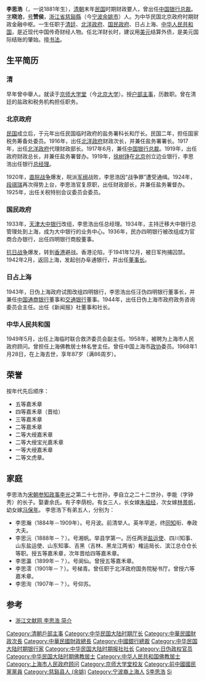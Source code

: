 {{Unreferenced|time=2020-04-06T01:04:55+00:00}}
{{Infobox_officeholder
| name = 李思浩
| image name =Li Sihao.jpg
| width = 200px
| Sex = 男
| now = 政治财经人士
| period =
| Native place = [[浙江省|浙江省]][[宁波府|宁波府]][[慈谿縣|慈谿縣]]（在今[[余姚市|余姚市]]境）
| nationality ={{QING}}<br /><span style="color: blue;">（1881/1882年—1911年）</span><br /> {{ROC}}<br /><span style="color: blue;">（1911年—1949年）</span><br />{{PRC}}<br /><span style="color: blue;">（1949年—1968年）</span>
| date of birth = 1882年（一说1881年）
| date of death = 1968年1月28日
| party = {{Kmt|19px}}
| place of birth = {{QING}}[[浙江省|浙江省]][[宁波府|宁波府]][[慈谿縣|慈谿縣]]（今属[[余姚市|余姚市]]）西乡大门头
| place of death = {{PRC}}[[上海市|上海市]]
| educate = 
* 大清帝国[[乡试|乡试]][[举人|举人]]<br /><span style="color: blue;"></span>
* 大清帝国京师大学堂（今[[北京大学|北京大学]]）师范馆<br /><span style="color: blue;">（光绪二十七年(1901)—三十一年）</span>
| past =
* '''清朝时期''' 
**大清帝国捐纳主事供职户部<br /><span style="color: blue;">（光绪三十一年—）</span>
**大清帝国清理财政处湘鄂科总稽核兼督办盐政署员<br /><span style="color: blue;"></span>
*'''中华民国北洋政府时期'''
**北京政府财政部主事<br /><span style="color: blue;">（1912年—？）</span>
**北京政府盐务署场产厅厅长<br /><span style="color: blue;"></span>
**北京政府财政部次长<br /><span style="color: blue;">（1916年）</span>
**北京政府财政部总长（代理）<br /><span style="color: blue;">（1917年）</span>
**中国银行总裁（兼任）<br /><span style="color: blue;">（1917年6月—1920年）</span>
**印制局总裁（兼任）<br /><span style="color: blue;"></span>
**北京政府财政总长兼盐务署督办<br /><span style="color: blue;">（1919年—1920年）</span>
**中国边业银行总经理<br /><span style="color: blue;">（1919年—1920年）</span>
**北京政府财政总长（二次就任）<br /><span style="color: blue;">（1924年—1925年10月）</span> 
**关税特别会议委员会委员<br /><span style="color: blue;">（1925年—？）</span> 
* '''中华民国南京国民政府时期'''
**天津大中银行总经理<br /><span style="color: blue;">（1933年—1934年）</span> 
**上海菩提学会理事<br /><span style="color: blue;">（1933年—？）</span> 
**大中银行总经理<br /><span style="color: blue;">（大中银行南迁上海，1934年—？）</span> 
**冀察政务委员会副主任委员兼经济委员会主任<br /><span style="color: blue;">（1935年—1938年）</span> 
**四明银行商股董事<br /><span style="color: blue;">（1936年—？）</span> 
* '''抗日战争时期'''
**香港赈济委员会委员<br /><span style="color: blue;">（1939年—1941年）</span> 
**上海阜通银行董事长<br /><span style="color: blue;">（1942年2月—？）</span> 
**日伪四明银行董事长<br /><span style="color: blue;">（1943年—？）</span> 
**日伪中国通商银行董事<br /><span style="color: blue;">（1943年—？）</span> 
**日伪中国交通银行董事<br /><span style="color: blue;">（1943年—？）</span> 
**日伪上海市市政咨询委员会主任委员<br /><span style="color: blue;">（1944年—1945年）</span> 
**《新闻报》社长<br /><span style="color: blue;">（1944年—1945年）</span> 
**佛教保婴院董事长<br /><span style="color: blue;">（1942年—1945年）</span> 
* '''国共二次内战时期'''
**中国救济总会上海分会<br /><span style="color: blue;">（1945年—1949年）</span> 
**中国佛教公会<br /><span style="color: blue;">（1944年—1945年）</span> 
**佛世界红十字会上海分会<br /><span style="color: blue;">（1942年—1945年）</span> 
* '''中华人民共和国时期'''
**上海临时联合救济委员会副主任委员<br /><span style="color: blue;">（1949年5月—？）</span> 
**中国人民救济总会上海市分会常务委员<br /><span style="color: blue;"></span> 
**上海佛教居士林名誉主任理事<br /><span style="color: blue;">（—1968年）</span> 
**上海市人民政府顾问<br /><span style="color: blue;">（1958年—1968年）</span> 
}}

'''李思浩'''（{{bd|1882年||1968年||}}，一说1881年生），[[清朝|清朝]]末年[[中華民國|民国]]时期财政要人，曾出任[[中国银行|中国银行]][[总裁|总裁]]。[[表字|字]]'''晓沧'''，[[号|号]]'''赞侯'''，[[浙江省|浙江省]][[慈谿縣|慈谿縣]]（今[[宁波|宁波]][[余姚市|余姚市]]）人。为中华民国北京政府时期财政金融中枢。一生任职于[[清廷|清廷]]、[[北洋政府|北洋政府]]、[[国民政府|国民政府]]、日占上海、[[中华人民共和国|中华人民共和国]]，是近现代中国传奇财经人物。任北洋财长时，建议用[[美元|美元]]结算外债，是美元国际结账的肇始。擅[[书法|书法]]。

==生平简历==
===清===
早年曾中舉人。就读于[[京师大学堂|京师大学堂]]（今[[北京大学|北京大学]]）。授[[户部|户部]][[主事|主事]]，历数职。曾在清廷的盐政和税务机构担任职务。

===北京政府===
[[中華民國|民国]]成立后，于元年出任民国临时政府的盐务署科长和厅长。民国二年，担任国家税务筹备处委员。1916年，出任[[北洋政府|北洋政府]]财政次长，并兼任盐务署署长。1917年，出任[[北洋政府|北洋政府]]代理财政部长。1917年6月，兼任[[中国银行|中国银行]][[总裁|总裁]]。1919年，出任政府财政总长，并兼任盐务署督办。1919年，[[徐树铮|徐树铮]]在[[北京|北京]]创立边业银行，李思浩出任银行[[总经理|总经理]]。

1920年，[[直皖战争|直皖战争]]爆发，皖派[[军阀|军阀]]战败，李思浩因“战争罪”遭受通缉。1924年，[[段祺瑞|段祺瑞]]再次得势上台，李思浩官复原职，出任财政部长，并兼任盐务署督办。1925年，出任关税特别会议委员会委员。

===国民政府===
1933年，[[天津|天津]][[大中银行|大中银行]]改组，李思浩出任总经理。1934年，主持迁移大中银行总管理处到上海，成为大中银行的业务中心。1936年，民办四明银行被改组成为官商合办银行，出任四明银行商股董事。

[[抗日战争|抗日战争]]爆发，转到[[香港|香港]]避战。香港沦陷，于1941年12月，被日军拘捕囚禁。1942年2月，返回上海，发起创办阜通银行，并出任[[董事长|董事长]]。

===日占上海===
1943年，日伪上海政府试图改组四明银行，李思浩出任汪伪四明银行董事长，并兼任[[中国通商银行|中国通商银行]]董事和[[交通银行|交通银行]]董事。1944年，出任日伪上海市政府政务咨询委员会主任。出任《新闻报》社董事和社长。

===中华人民共和国===
1949年5月，出任上海临时联合救济委员会副主任。1958年，被聘为上海市人民政府顾问。曾担任上海佛教居士林名誉主任。曾任中国上海市[[政协|政协]]委员。1968年1月28日，在上海去世，享年87岁（满86周岁）。

==荣誉==
按年代先后顺序：
* 五等嘉禾章
* 四等嘉禾章（晋给）
* 三等嘉禾章
* 二等嘉禾章
* 二等大绶嘉禾章
* 二等大绶宝光嘉禾章
* 一等大绶嘉禾章
* 二等文虎章。

==家庭==
李思浩为[[宋朝|宋朝]][[参知政事|参知政事]][[李光|李光]]之第二十七世孙，李自立之二十二世孙，李能（字钟秀）的长子。娶妻余氏。有子李荫枌。有女三人，长女嫁[[朱祖经|朱祖经]]，次女嫁[[林景帆|林景帆]]，幼女嫁[[冯保年|冯保年]]。 李思浩下有弟五人，分别为：
* 李思瀚（1884年－1909年）。号月波。前清举人。英年早逝，终[[同知|同知]]衔、奉政大夫。
* 李思沅（1888年－？）。号湘帆。举县学第一。历任两浙[[盐运使|盐运使]]、四川知事、山东盐运使、山东知事、吉黑（吉林、黑龙江两省）榷运局长、滨江总仓仓长等职。授五等嘉禾章，次年晋给四等嘉禾章。
* 李思瀛（1899年－？）。号阆仙。曾授五等嘉禾章。
* 李思澐（1901年－？）。号梯青。曾任职于北洋政府国务院秘书厅。曾授六等嘉禾章。
* 李思洵（1907年－？）。号仰苏。
==参考==
* [http://zjwx.zju.edu.cn/zjxr_show.jsf?cid=1485 浙江文献网 李思浩 简介]{{dead link|date=2018年3月 |bot=InternetArchiveBot |fix-attempted=yes }}

{{中華民國財政部部長}}
{{Authority control}}

{{DEFAULTSORT:li sihao}}
[[Category:清朝戶部主事|Category:清朝戶部主事]]
[[Category:中华民国大陆时期厅长|Category:中华民国大陆时期厅长]]
[[Category:中華民國財政次長|Category:中華民國財政次長]]
[[Category:中華民國財政總長|Category:中華民國財政總長]]
[[Category:中國銀行總裁|Category:中國銀行總裁]]
[[Category:中华民国大陆时期银行家|Category:中华民国大陆时期银行家]]
[[Category:中华民国大陆时期报社社长|Category:中华民国大陆时期报社社长]]
[[Category:日伪政权官员|Category:日伪政权官员]]
[[Category:中华民国大陆时期佛教居士|Category:中华民国大陆时期佛教居士]]
[[Category:中华人民共和国佛教居士|Category:中华人民共和国佛教居士]]
[[Category:上海市人民政府顾问|Category:上海市人民政府顾问]]
[[Category:京师大学堂校友|Category:京师大学堂校友]]
[[Category:前中國國民黨黨員|Category:前中國國民黨黨員]]
[[Category:慈谿县人_(余姚)|Category:慈谿县人 (余姚)]]
[[Category:宁波裔上海人|Category:宁波裔上海人]]
[[Category:三江李氏|S李思浩]]
[[Category:李姓|Si]]